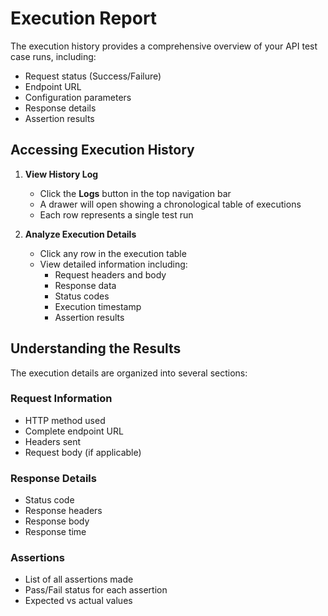 # Execution Report

The execution history provides a comprehensive overview of your API test case runs, including:

- Request status (Success/Failure)
- Endpoint URL
- Configuration parameters
- Response details
- Assertion results

## Accessing Execution History

1. **View History Log**

   - Click the **Logs** button in the top navigation bar
   - A drawer will open showing a chronological table of executions
   - Each row represents a single test run

2. **Analyze Execution Details**
   - Click any row in the execution table
   - View detailed information including:
     - Request headers and body
     - Response data
     - Status codes
     - Execution timestamp
     - Assertion results

## Understanding the Results

The execution details are organized into several sections:

### Request Information

- HTTP method used
- Complete endpoint URL
- Headers sent
- Request body (if applicable)

### Response Details

- Status code
- Response headers
- Response body
- Response time

### Assertions

- List of all assertions made
- Pass/Fail status for each assertion
- Expected vs actual values
